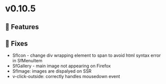 
<Meta title="Releases/v0.10.5 - Latest/Change log" />

# v0.10.5

## 🚀 Features


## 🐛 Fixes

- SfIcon - change div wrapping element to span to avoid html syntax error in SfMenuItem
- SfGallery - main image not appearing on Firefox 
- SfImage: images are dispalyed on SSR
- v-click-outside: correctly handles mousedown event 

